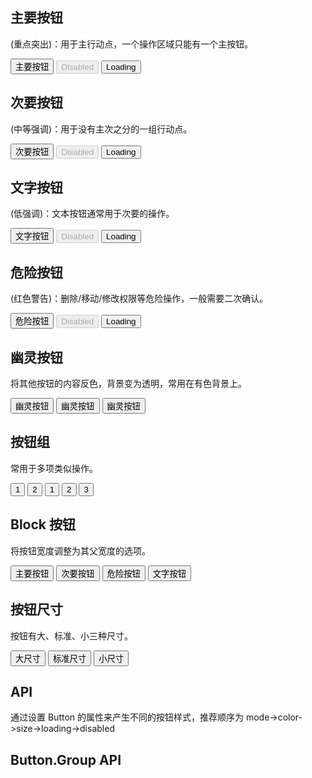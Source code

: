 
## 主要按钮

(重点突出)：用于主行动点，一个操作区域只能有一个主按钮。

<Playground>
  <div style={{ width: '100%', display: 'flex', justifyContent: 'space-between' }}>
    <Button>主要按钮</Button>
    <Button disabled>Disabled</Button>
    <Button loading>Loading</Button>
  </div>
</Playground>

## 次要按钮

(中等强调)：用于没有主次之分的一组行动点。

<Playground>
  <div
    style={{
      width: '100%',
      display: 'flex',
      justifyContent: 'space-between',
    }}
  >
    <Button mode="outlined">次要按钮</Button>
    <Button mode="outlined" disabled>
      Disabled
    </Button>
    <Button mode="outlined" loading>
      Loading
    </Button>
  </div>
</Playground>

## 文字按钮

(低强调)：文本按钮通常用于次要的操作。

<Playground>
  <div style={{ width: '100%', display: 'flex', justifyContent: 'space-between' }}>
    <Button mode="minimal">文字按钮</Button>
    <Button mode="minimal" disabled>
      Disabled
    </Button>
    <Button mode="minimal" loading>
      Loading
    </Button>
  </div>
</Playground>

## 危险按钮

(红色警告)：删除/移动/修改权限等危险操作，一般需要二次确认。

<Playground>
  <div style={{ width: '100%', display: 'flex', justifyContent: 'space-between' }}>
    <Button color="danger">危险按钮</Button>
    <Button color="danger" disabled>
      Disabled
    </Button>
    <Button color="danger" loading>
      Loading
    </Button>
  </div>
</Playground>

## 幽灵按钮

将其他按钮的内容反色，背景变为透明，常用在有色背景上。

<Playground>
  <div
    style={{
      backgroundColor: '#333333',
      display: 'flex',
      justifyContent: 'space-between',
      padding: '32px 40px',
    }}
  >
    <Button mode="contained" ghost>
      幽灵按钮
    </Button>
    <Button mode="outlined" ghost>
      幽灵按钮
    </Button>
    <Button mode="minimal" ghost>
      幽灵按钮
    </Button>
  </div>
</Playground>

## 按钮组

常用于多项类似操作。

<Playground>
  <div style={{ display: 'flex', justifyContent: 'center' }}>
    <Button.Group style={{ marginRight: '80px' }} mode="minimal">
      <Button mode="outlined" size="large">
        1
      </Button>
      <Button mode="outlined">2</Button>
    </Button.Group>
    <Button.Group>
      <Button mode="contained">1</Button>
      <Button mode="contained">2</Button>
      <Button mode="contained">3</Button>
    </Button.Group>
  </div>
</Playground>

## Block 按钮

将按钮宽度调整为其父宽度的选项。

<Playground>
  <div>
    <Button style={{ marginBottom: '16px' }} mode="contained" fullWidth>
      主要按钮
    </Button>
    <Button style={{ marginBottom: '16px' }} mode="outlined" fullWidth>
      次要按钮
    </Button>
    <Button style={{ marginBottom: '16px' }} color="danger" fullWidth>
      危险按钮
    </Button>
    <Button mode="minimal" fullWidth>
      文字按钮
    </Button>
  </div>
</Playground>

## 按钮尺寸

按钮有大、标准、小三种尺寸。

<Playground>
  <div
    style={{
      width: '100%',
      display: 'flex',
      justifyContent: 'space-between',
      alignItems: 'center',
    }}
  >
    <Button size="large">大尺寸</Button>
    <Button>标准尺寸</Button>
    <Button size="small">小尺寸</Button>
  </div>
</Playground>

## API

通过设置 Button 的属性来产生不同的按钮样式，推荐顺序为 mode->color->size->loading->disabled

<Props of={Button} />

## Button.Group API

<Props of={Button.Group} />
